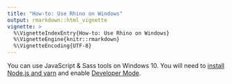 ```yaml
---
title: "How-to: Use Rhino on Windows"
output: rmarkdown::html_vignette
vignette: >
  %\VignetteIndexEntry{How-to: Use Rhino on Windows}
  %\VignetteEngine{knitr::rmarkdown}
  %\VignetteEncoding{UTF-8}
---
```


You can use JavaScript & Sass tools on Windows 10.
You will need to [install Node.js and yarn](https://go.appsilon.com/rhino-system-dependencies)
and enable [Developer Mode](https://consumer.huawei.com/en/support/content/en-us15594140/).
